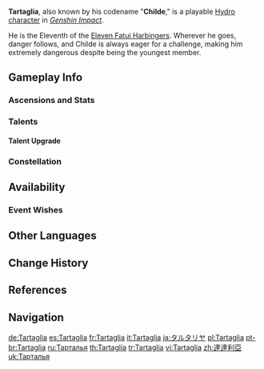 {{CharacterTabs}}
{{About|the character|the boss|Enter the Golden House}}
{{Character Infobox
|image            = <gallery>
Tartaglia Card.png|Card
Character Tartaglia Full Wish.png|Wish
Character Tartaglia Game.png|In-Game
</gallery>

|type             = Playable <!--Playable Character Information-->
|quality           = 5
|weapon           = Bow
|element          = Hydro

|name             = Tartaglia <!--Character Information-->
|realname         = Ajax<ref>{{Ref/CS|Tartaglia|3}}</ref>
|birthday         = July 20th
|constellation    = Monoceros Caeli
|region           = Snezhnaya
|affiliation      = Fatui
|affiliation2     = Eleven Fatui Harbingers
|dish             = A Prize Catch
|obtain           = Character Event Wishes
|event_name       = Farewell of Snezhnaya
|releaseDate      = 2020-11-11

|title            = Childe <!--Titles-->
|title2           = The Eleventh of the Eleven Fatui Harbingers

|voiceEN          = [[imdb:nm4232585|Griffin Burns]]<ref name="Tartaglia EN/JP">Twitter: [https://twitter.com/GenshinImpact/status/1326494888951734272 EN & JP VA Announcement]</ref> <!--Voice Actors-->
|voiceCN          = [https://zh.moegirl.org.cn/鱼冻 Yudong ({{Lang|mini=1|zh=鱼冻}})]<ref name="Tartaglia CN-VA">Bilibili: [https://www.bilibili.com/video/BV1J5411V7or {{Lang|mini=1|zh=新角色「公子」预告PV-「百无禁忌」}}]</ref>
|voiceJP          = {{w|Ryōhei Kimura|Kimura Ryohei ({{Lang|mini=1|ja=木村良平}})}}<ref name="Tartaglia EN/JP" />
|voiceKR          = {{w|Nam Doh-hyeong|Nam Doh-hyeong ({{Lang|mini=1|ko=남도형}})}}<ref>Twitter: [https://twitter.com/genshinimpactkr/status/1326481525341216768 KR VA Announcement]</ref>

|sibling          = Tonia <!--Family-->
|siblingNote      = Younger sister
|sibling2         = Anthon
|siblingNote2     = Younger brother
|sibling3         = Teucer
|siblingNote3     = Younger brother
}}
'''Tartaglia''', also known by his codename "'''Childe'''," is a playable [[Hydro]] [[character]] in ''[[Genshin Impact]]''.

He is the Eleventh of the [[Eleven Fatui Harbingers]]. Wherever he goes, danger follows, and Childe is always eager for a challenge, making him extremely dangerous despite being the youngest member.

==Gameplay Info==
===Ascensions and Stats===
{{Character Ascensions and Stats}}

===Talents===
{{Talent Table}}

====Talent Upgrade====
{{Talent Upgrade}}

===Constellation===
{{Constellation Table}}

==Availability==
===Event Wishes===
{{Featured}}

==Other Languages==
{{Other Languages|default_hidden=1
|en      = Tartaglia
|zhs     = 达达利亚
|zhs_rm  = Dádálìyǎ
|zht     = 達達利亞
|zht_rm  = Dádálìyǎ
|ja      = タルタリヤ
|ja_rm   = Tarutariya
|ko      = 타르탈리아
|ko_rm   = Tareutallia
|es      = Tartaglia
|fr      = Tartaglia
|ru      = Тарталья
|th      = Tartaglia
|vi      = Tartaglia
|de      = Tartaglia
|id      = Tartaglia
|pt      = Tartaglia
|it      = Tartaglia
|tr      = Tartaglia
}}

==Change History==
{{Change History|1.1|introduced=1.0}}

==References==
{{Reflist|2}}

==Navigation==
{{Fatui Navbox}}
{{Character Navbox}}
{{Faction Navbox}}

[[de:Tartaglia]]
[[es:Tartaglia]]
[[fr:Tartaglia]]
[[it:Tartaglia]]
[[ja:タルタリヤ]]
[[pl:Tartaglia]]
[[pt-br:Tartaglia]]
[[ru:Тарталья]]
[[th:Tartaglia]]
[[tr:Tartaglia]]
[[vi:Tartaglia]]
[[zh:達達利亞]]
[[uk:Тарталья]]
